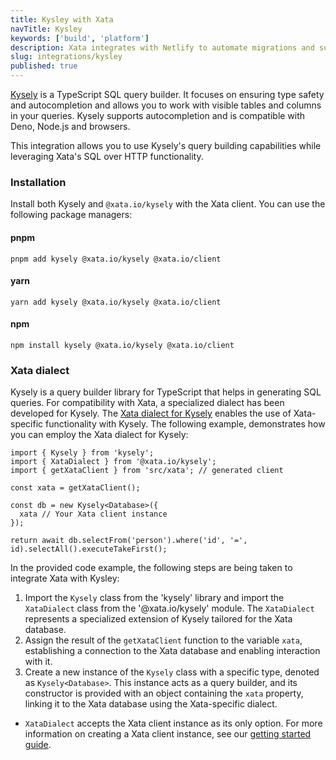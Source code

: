 ```yaml
---
title: Kysley with Xata
navTitle: Kysley
keywords: ['build', 'platform']
description: Xata integrates with Netlify to automate migrations and support the GitHub workflow for efficient web app deployment
slug: integrations/kysley
published: true
---
```


[Kysely](https://kysely.dev/docs/intro) is a TypeScript SQL query builder. It focuses on ensuring type safety and autocompletion and allows you to work with visible tables and columns in your queries. Kysely supports autocompletion and is compatible with Deno, Node.js and browsers.

This integration allows you to use Kysely's query building capabilities while leveraging Xata's SQL over HTTP functionality.

### Installation

Install both Kysely and `@xata.io/kysely` with the Xata client. You can use the following package managers:

#### pnpm
```
pnpm add kysely @xata.io/kysely @xata.io/client
```

#### yarn
```
yarn add kysely @xata.io/kysely @xata.io/client
```

#### npm 
```
npm install kysely @xata.io/kysely @xata.io/client
```

### Xata dialect 

Kysely is a query builder library for TypeScript that helps in generating SQL queries. For compatibility with Xata, a specialized dialect has been developed for Kysely. The [Xata dialect for Kysely](https://github.com/xataio/client-ts/tree/main/packages/plugin-client-kysely) enables the use of Xata-specific functionality with Kysely. The following example, demonstrates how you can employ the Xata dialect for Kysely:

```tsx
import { Kysely } from 'kysely';
import { XataDialect } from '@xata.io/kysely';
import { getXataClient } from 'src/xata'; // generated client

const xata = getXataClient();

const db = new Kysely<Database>({
  xata // Your Xata client instance
});

return await db.selectFrom('person').where('id', '=', id).selectAll().executeTakeFirst();
```

In the provided code example, the following steps are being taken to integrate Xata with Kysley:

1. Import the `Kysely` class from the 'kysely' library and import the `XataDialect` class from the '@xata.io/kysely' module. The `XataDialect` represents a specialized extension of Kysely tailored for the Xata database.
1. Assign the result of the `getXataClient` function to the variable `xata`, establishing a connection to the Xata database and enabling interaction with it.
1. Create a new instance of the `Kysely` class with a specific type, denoted as `Kysely<Database>`. This instance acts as a query builder, and its constructor is provided with an object containing the `xata` property, linking it to the Xata database using the Xata-specific dialect.

* `XataDialect` accepts the Xata client instance as its only option. For more information on creating a Xata client instance, see our [getting started guide](/docs/getting-started/installation). 

